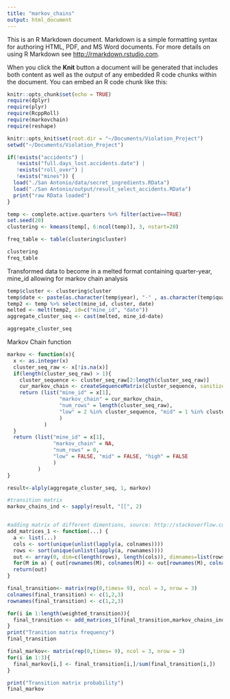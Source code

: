```yaml
---
title: "markov_chains"
output: html_document
---
```


This is an R Markdown document. Markdown is a simple formatting syntax for authoring HTML, PDF, and MS Word documents. For more details on using R Markdown see <http://rmarkdown.rstudio.com>.

When you click the **Knit** button a document will be generated that includes both content as well as the output of any embedded R code chunks within the document. You can embed an R code chunk like this:

```r
knitr::opts_chunk$set(echo = TRUE)
require(dplyr)
require(plyr)
require(RcppRoll)
require(markovchain)
require(reshape)

```

```r
knitr::opts_knit$set(root.dir = "~/Documents/Violation_Project")
setwd("~/Documents/Violation_Project")

if(!exists("accidents") | 
   !exists("full.days_lost.accidents.date") | 
   !exists("roll_over") | 
   !exists("mines")) {
  load("./San Antonio/data/secret_ingredients.RData")
  load("./San Antonio/output/result_select_accidents.RData")
  print("raw RData loaded")
}
```

```r

temp <- complete.active.quarters %>% filter(active==TRUE)
set.seed(20)
clustering <- kmeans(temp[, 6:ncol(temp)], 3, nstart=20)

freq_table <- table(clustering$cluster)

```

```r
clustering
freq_table
```

Transformed data to become in a melted format containing quarter-year, mine_id allowing for markov chain analysis
```r

temp$cluster <- clustering$cluster
temp$date <- paste(as.character(temp$year), "-" , as.character(temp$quarter))
temp2 <- temp %>% select(mine_id, cluster, date)
melted <- melt(temp2, id=c("mine_id", "date"))
aggregate_cluster_seq <- cast(melted, mine_id~date)

aggregate_cluster_seq
```

Markov Chain function
```r
markov <- function(x){
  x <- as.integer(x)
  cluster_seq_raw <- x[!is.na(x)]
  if(length(cluster_seq_raw) > 1){
    cluster_sequence <- cluster_seq_raw[2:length(cluster_seq_raw)]
    cur_markov_chain <- createSequenceMatrix(cluster_sequence, sanitize = FALSE)
    return (list("mine_id" = x[1], 
                 "markov_chain" = cur_markov_chain, 
                 "num_rows" = length(cluster_seq_raw),
                 "low" = 2 %in% cluster_sequence, "mid" = 1 %in% cluster_sequence, "high" = 3 %in% cluster_sequence
                 )
            )
  }
  return (list("mine_id" = x[1], 
               "markov_chain" = NA, 
               "num_rows" = 0,
               "low" = FALSE, "mid" = FALSE, "high" = FALSE
               )
          )
}

```

```r
result<-alply(aggregate_cluster_seq, 1, markov)
```

```r
#transition matrix
markov_chains_ind <- sapply(result, "[[", 2)


#adding matrix of different dimentions, source: http://stackoverflow.com/questions/13571359/join-and-sum-not-compatible-matrices
add_matrices_1 <- function(...) {
  a <- list(...)
  cols <- sort(unique(unlist(lapply(a, colnames))))
  rows <- sort(unique(unlist(lapply(a, rownames))))
  out <- array(0, dim=c(length(rows), length(cols)), dimnames=list(rows,cols))
  for(M in a) { out[rownames(M), colnames(M)] <- out[rownames(M), colnames(M)] + M }
  return(out)
}

final_transition<- matrix(rep(0,times= 9), ncol = 3, nrow = 3)
colnames(final_transition) <- c(1,2,3)
rownames(final_transition) <- c(1,2,3)

for(i in 1:length(weighted_transition)){
  final_transition <- add_matrices_1(final_transition,markov_chains_ind[[i]])
}
print("Tranition matrix frequency")
final_transition

final_markov<- matrix(rep(0,times= 9), ncol = 3, nrow = 3)
for(i in 1:3){
  final_markov[i,] <- final_transition[i,]/sum(final_transition[i,])  
}

print("Transition matrix probability")
final_markov



```


